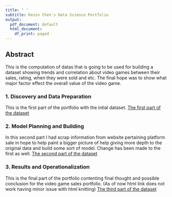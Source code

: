 ```yaml
---
title: ' '
subtitle: Kevin Chen's Data Science Portfolio
output:
  pdf_document: default
  html_document:
    df_print: paged
---
```


## Abstract

This is the computation of datas that is going to be used for building a dataset showing trends and correlation about video games between their sales, rating, when they were sold and etc. The final hope was to show what major factor effect the overall value of the video game.

### 1. Discovery and Data Preparation

This is the first part of the portfolio with the intial dataset. 
[The first part of the dataset](Portfolio1ver2.html)

### 2. Model Planning and Building
In this second part I had scrap information from website pertaining platform sale in hope to help paint a bigger picture of help giving more depth to the original data and build some sort of model.
Change has been made to the first as well.
[The second part of the dataset](Portfolio2actual.html)

### 3. Results and Operationalization
This is the final part of the portfolio contenting final thought and possible conclusion for the video game sales portfolio. (As of now html link does not work having minor issue with html knitting)
[The third part of the dataset](Portfolio3.html)

